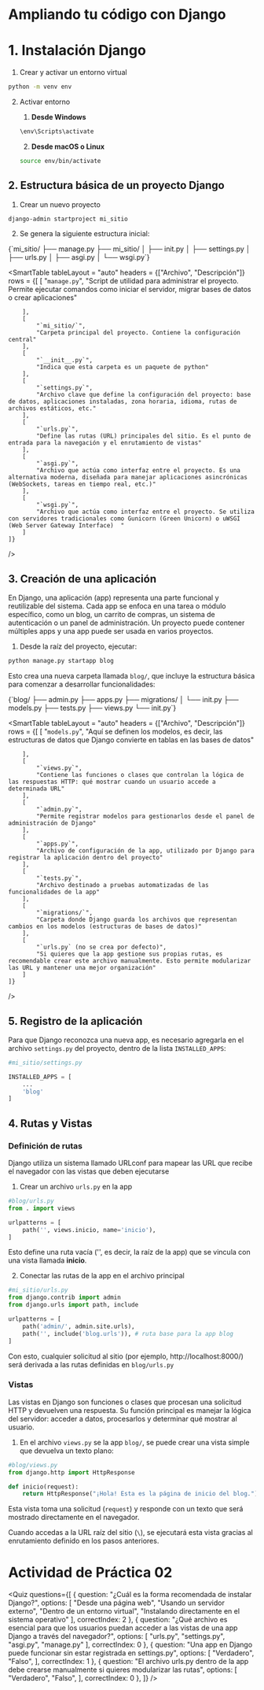 # Ampliando tu código con Django

# 1. Instalación Django

1. Crear y activar un entorno virtual

```sh
python -m venv env
```

2. Activar entorno

    1. **Desde Windows**
    ```sh
    \env\Scripts\activate
    ```

    2. **Desde macOS o Linux**
    ```sh
    source env/bin/activate
    ```

## 2. Estructura básica de un proyecto Django

1. Crear un nuevo proyecto

```sh
django-admin startproject mi_sitio
```

2. Se genera la siguiente estructura inicial:

<TerminalOutput>
{`mi_sitio/
├── manage.py
├── mi_sitio/
│ ├── init.py
│ ├── settings.py
│ ├── urls.py
│ ├── asgi.py
│ └── wsgi.py`}
</TerminalOutput>

<SmartTable
    tableLayout = "auto"
    headers = {["Archivo", "Descripción"]}
    rows = {[
        [
            "`manage.py`",
            "Script de utilidad para administrar el proyecto. Permite ejecutar comandos como iniciar el servidor, migrar bases de datos o crear aplicaciones"
        
        ],
        [
            "`mi_sitio/`",
            "Carpeta principal del proyecto. Contiene la configuración central"
        ],
        [
            "`__init__.py`",
            "Indica que esta carpeta es un paquete de python"
        ],
        [
            "`settings.py`",
            "Archivo clave que define la configuración del proyecto: base de datos, aplicaciones instaladas, zona horaria, idioma, rutas de archivos estáticos, etc."
        ],
        [
            "`urls.py`",
            "Define las rutas (URL) principales del sitio. Es el punto de entrada para la navegación y el enrutamiento de vistas"
        ],
        [
            "`asgi.py`",
            "Archivo que actúa como interfaz entre el proyecto. Es una alternativa moderna, diseñada para manejar aplicaciones asincrónicas (WebSockets, tareas en tiempo real, etc.)"
        ],
        [
            "`wsgi.py`",
            "Archivo que actúa como interfaz entre el proyecto. Se utiliza con servidores tradicionales como Gunicorn (Green Unicorn) o uWSGI (Web Server Gateway Interface)  "
        ]
    ]}
/>

## 3. Creación de una aplicación
En Django, una aplicación (app) representa una parte funcional y reutilizable del sistema. Cada app se enfoca en una tarea o módulo específico, como un blog, un carrito de compras, un sistema de autenticación o un panel de administración. Un proyecto puede contener múltiples apps y una app puede ser usada en varios proyectos. 

1. Desde la raíz del proyecto, ejecutar:

```sh
python manage.py startapp blog
```

Esto crea una nueva carpeta llamada `blog/`, que incluye la estructura básica para comenzar a desarrollar funcionalidades:

<TerminalOutput>
{`blog/
├── admin.py
├── apps.py
├── migrations/
│ └── init.py
├── models.py
├── tests.py
├── views.py
└── init.py`}
</TerminalOutput>

<SmartTable
    tableLayout = "auto"
    headers = {["Archivo", "Descripción"]}
    rows = {[
        [
            "`models.py`",
            "Aquí se definen los modelos, es decir, las estructuras de datos que Django convierte en tablas en las bases de datos"
        
        ],
        [
            "`views.py`",
            "Contiene las funciones o clases que controlan la lógica de las respuestas HTTP: qué mostrar cuando un usuario accede a determinada URL"
        ],
        [
            "`admin.py`",
            "Permite registrar modelos para gestionarlos desde el panel de administración de Django"
        ],
        [
            "`apps.py`",
            "Archivo de configuración de la app, utilizado por Django para registrar la aplicación dentro del proyecto"
        ],
        [
            "`tests.py`",
            "Archivo destinado a pruebas automatizadas de las funcionalidades de la app"
        ],
        [
            "`migrations/`",
            "Carpeta donde Django guarda los archivos que representan cambios en los modelos (estructuras de bases de datos)"
        ],
        [
            "`urls.py` (no se crea por defecto)",
            "Si quieres que la app gestione sus propias rutas, es recomendable crear este archivo manualmente. Esto permite modularizar las URL y mantener una mejor organización"
        ]
    ]}
/>

## 5. Registro de la aplicación
Para que Django reconozca una nueva app, es necesario agregarla en el archivo `settings.py` del proyecto, dentro de la lista `INSTALLED_APPS`:

```python
#mi_sitio/settings.py

INSTALLED_APPS = [
    ...
    'blog'
]
```
## 4. Rutas y Vistas

### Definición de rutas
Django utiliza un sistema llamado URLconf para mapear las URL que recibe el navegador con las vistas que deben ejecutarse

1. Crear un archivo `urls.py` en la app

```python
#blog/urls.py
from . import views

urlpatterns = [
    path('', views.inicio, name='inicio'),
] 
```

Esto define una ruta vacía ('', es decir, la raíz de la app) que se vincula con una vista llamada **inicio**.

2. Conectar las rutas de la app en el archivo principal

```python
#mi_sitio/urls.py
from django.contrib import admin
from django.urls import path, include

urlpatterns = [
    path('admin/', admin.site.urls),
    path('', include('blog.urls')), # ruta base para la app blog
]
```

Con esto, cualquier solicitud al sitio (por ejemplo, http://localhost:8000/) será derivada a las rutas definidas en `blog/urls.py`

### Vistas

Las vistas en Django son funciones o clases que procesan una solicitud HTTP y devuelven una respuesta. Su función principal es  manejar la lógica del servidor: acceder a datos, procesarlos y determinar qué mostrar al usuario.

1. En el archivo `views.py` se la app `blog/`, se puede crear una vista simple que devuelva un texto plano:

```python
#blog/views.py
from django.http import HttpResponse

def inicio(request):
    return HttpResponse("¡Hola! Esta es la página de inicio del blog.") 
```

Esta vista toma una solicitud (`request`) y responde con un texto que será mostrado directamente en el navegador.

Cuando accedas a la URL raíz del sitio (`\`), se ejecutará esta vista gracias al enrutamiento definido en los pasos anteriores.



# Actividad de Práctica 02

<Quiz questions={[
	{
		question: "¿Cuál es la forma recomendada de instalar Django?",
		options: [
			"Desde una página web",
			"Usando un servidor externo",
			"Dentro de un entorno virtual",
			"Instalando directamente en el sistema operativo"
		],
		correctIndex: 2
	},
    {
		question: "¿Qué archivo es esencial para que los usuarios puedan acceder a las vistas de una app Django a través del navegador?",
		options: [
			"urls.py",
			"settings.py",
			"asgi.py",
			"manage.py"
		],
		correctIndex: 0
	},
    {
		question: "Una app en Django puede funcionar sin estar registrada en settings.py",
		options: [
			"Verdadero",
			"Falso",
		],
		correctIndex: 1
	},
    {
		question: "El archivo urls.py dentro de la app debe crearse manualmente si quieres modularizar las rutas",
		options: [
			"Verdadero",
			"Falso",
		],
		correctIndex: 0
	},
]} />